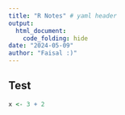 ```yaml
---
title: "R Notes" # yaml header
output: 
  html_document:
    code_folding: hide
date: "2024-05-09"
author: "Faisal :)"
---
```


## Test

```r

x <- 3 + 2
```

